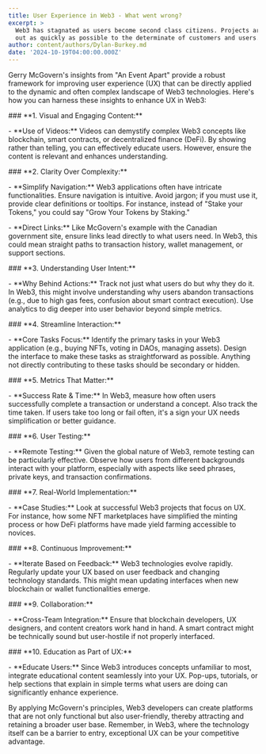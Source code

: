 ```yaml
---
title: User Experience in Web3 - What went wrong?
excerpt: >
  Web3 has stagnated as users become second class citizens. Projects are pushed
  out as quickly as possible to the determinate of customers and users.
author: content/authors/Dylan-Burkey.md
date: '2024-10-19T04:00:00.000Z'
---
```



Gerry McGovern's insights from "An Event Apart" provide a robust framework for improving user experience (UX) that can be directly applied to the dynamic and often complex landscape of Web3 technologies. Here's how you can harness these insights to enhance UX in Web3:

\### \*\*1. Visual and Engaging Content:\*\*

\- \*\*Use of Videos:\*\* Videos can demystify complex Web3 concepts like blockchain, smart contracts, or decentralized finance (DeFi). By showing rather than telling, you can effectively educate users. However, ensure the content is relevant and enhances understanding.

\### \*\*2. Clarity Over Complexity:\*\*

\- \*\*Simplify Navigation:\*\* Web3 applications often have intricate functionalities. Ensure navigation is intuitive. Avoid jargon; if you must use it, provide clear definitions or tooltips. For instance, instead of "Stake your Tokens," you could say "Grow Your Tokens by Staking."

  

\- \*\*Direct Links:\*\* Like McGovern's example with the Canadian government site, ensure links lead directly to what users need. In Web3, this could mean straight paths to transaction history, wallet management, or support sections.

\### \*\*3. Understanding User Intent:\*\*

\- \*\*Why Behind Actions:\*\* Track not just what users do but why they do it. In Web3, this might involve understanding why users abandon transactions (e.g., due to high gas fees, confusion about smart contract execution). Use analytics to dig deeper into user behavior beyond simple metrics.

\### \*\*4. Streamline Interaction:\*\*

\- \*\*Core Tasks Focus:\*\* Identify the primary tasks in your Web3 application (e.g., buying NFTs, voting in DAOs, managing assets). Design the interface to make these tasks as straightforward as possible. Anything not directly contributing to these tasks should be secondary or hidden.

\### \*\*5. Metrics That Matter:\*\*

\- \*\*Success Rate & Time:\*\* In Web3, measure how often users successfully complete a transaction or understand a concept. Also track the time taken. If users take too long or fail often, it's a sign your UX needs simplification or better guidance.

\### \*\*6. User Testing:\*\*

\- \*\*Remote Testing:\*\* Given the global nature of Web3, remote testing can be particularly effective. Observe how users from different backgrounds interact with your platform, especially with aspects like seed phrases, private keys, and transaction confirmations.

\### \*\*7. Real-World Implementation:\*\*

\- \*\*Case Studies:\*\* Look at successful Web3 projects that focus on UX. For instance, how some NFT marketplaces have simplified the minting process or how DeFi platforms have made yield farming accessible to novices. 

\### \*\*8. Continuous Improvement:\*\*

\- \*\*Iterate Based on Feedback:\*\* Web3 technologies evolve rapidly. Regularly update your UX based on user feedback and changing technology standards. This might mean updating interfaces when new blockchain or wallet functionalities emerge.

\### \*\*9. Collaboration:\*\*

\- \*\*Cross-Team Integration:\*\* Ensure that blockchain developers, UX designers, and content creators work hand in hand. A smart contract might be technically sound but user-hostile if not properly interfaced.

\### \*\*10. Education as Part of UX:\*\*

\- \*\*Educate Users:\*\* Since Web3 introduces concepts unfamiliar to most, integrate educational content seamlessly into your UX. Pop-ups, tutorials, or help sections that explain in simple terms what users are doing can significantly enhance experience.

By applying McGovern's principles, Web3 developers can create platforms that are not only functional but also user-friendly, thereby attracting and retaining a broader user base. Remember, in Web3, where the technology itself can be a barrier to entry, exceptional UX can be your competitive advantage.
